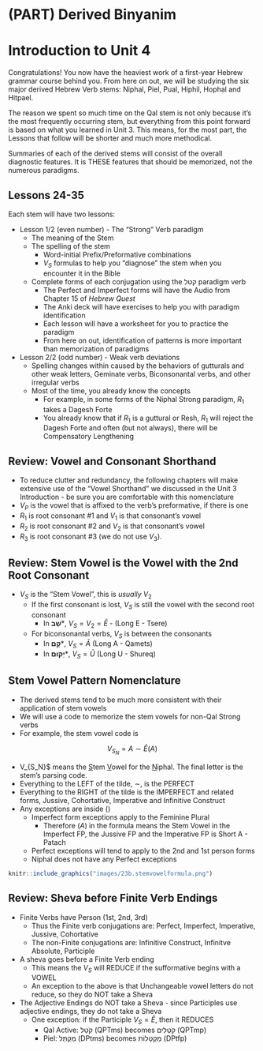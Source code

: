 # (PART) Derived Binyanim {-}

# Introduction to Unit 4 {-}

Congratulations!  You now have the heaviest work of a first-year Hebrew grammar course behind you.  From here on out, we will be studying the six major derived Hebrew Verb stems: Niphal, Piel, Pual, Hiphil, Hophal and Hitpael.

The reason we spent so much time on the Qal stem is not only because it's the most frequently occurring stem, but everything from this point forward is based on what you learned in Unit 3.  This means, for the most part, the Lessons that follow will be shorter and much more methodical.

Summaries of each of the derived stems will consist of the overall diagnostic features.  It is THESE features that should be memorized, not the numerous paradigms.

## Lessons 24-35 {-}

Each stem will have two lessons:

* Lesson 1/2 (even number) - The "Strong" Verb paradigm
    * The meaning of the Stem
    * The spelling of the stem
        * Word-initial Prefix/Preformative combinations
        * $V_S$ formulas to help you "diagnose" the stem when you encounter it in the Bible
    * Complete forms of each conjugation using the קטל paradigm verb
        * The Perfect and Imperfect forms will have the Audio from Chapter 15 of _Hebrew Quest_
        * The Anki deck will have exercises to help you with paradigm identification
        * Each lesson will have a worksheet for you to practice the paradigm
        * From here on out, identification of patterns is more important than memorization of paradigms
* Lesson 2/2 (odd number) - Weak verb deviations
    * Spelling changes within caused by the behaviors of gutturals and other weak letters, Geminate verbs, Biconsonantal verbs, and other irregular verbs
    * Most of the time, you already know the concepts
        * For example, in some forms of the Niphal Strong paradigm, $R_1$ takes a Dagesh Forte
        * You already know that if $R_1$ is a guttural or Resh, $R_1$ will reject the Dagesh Forte and often (but not always), there will be Compensatory Lengthening

## Review: Vowel and Consonant Shorthand

* To reduce clutter and redundancy, the following chapters will make extensive use of the "Vowel Shorthand" we discussed in the Unit 3 Introduction - be sure you are comfortable with this nomenclature
* $V_P$ is the vowel that is affixed to the verb's preformative, if there is one
* $R_1$ is root consonant #1 and $V_1$ is that consonant's vowel
* $R_2$ is root consonant #2 and $V_2$ is that consonant's vowel
* $R_3$ is root consonant #3 (we do not use $V_3$).

## Review: Stem Vowel is the Vowel with the 2nd Root Consonant

* $V_S$ is the "Stem Vowel", this is _usually_ $V_2$ 
    * If the first consonant is lost, $V_S$ is still the vowel with the second root consonant
        * In **שֵׁב***, $V_S = V_2 = \bar E$ - (Long E - Tsere)
    * For biconsonantal verbs, $V_S$ is between the consonants
        * In **קָם***, $V_S = \bar A$ (Long A - Qamets)
        * In **יַקוּם***, $V_S = \bar U$ (Long U - Shureq)

## Stem Vowel Pattern Nomenclature

* The derived stems tend to be much more consistent with their application of stem vowels
* We will use a code to memorize the stem vowels for non-Qal Strong verbs
* For example, the stem vowel code is 

$$V_{S_N} = A \sim \bar E (A)$$

* V_{S_N}$ means the <u>S</u>tem <u>V</u>owel for the <u>N</u>iphal. The final letter is the stem's parsing code.
* Everything to the LEFT of the tilde, $\sim$, is the PERFECT
* Everything to the RIGHT of the tilde is the IMPERFECT and related forms, Jussive, Cohortative, Imperative and Infinitive Construct
* Any exceptions are inside ()
    * Imperfect form exceptions apply to the Feminine Plural
        * Therefore $(A)$ in the formula means the Stem Vowel in the Imperfect FP, the Jussive FP and the Imperative FP is Short A - Patach
    * Perfect exceptions will tend to apply to the 2nd and 1st person forms
    * Niphal does not have any Perfect exceptions
    
```r

knitr::include_graphics("images/23b.stemvowelformula.png")
``` 

## Review: Sheva before Finite Verb Endings

* Finite Verbs have Person (1st, 2nd, 3rd)
    * Thus the Finite verb conjugations are: Perfect, Imperfect, Imperative, Jussive, Cohortative
    * The non-Finite conjugations are: Infinitive Construct, Infinitve Absolute, Participle
* A sheva goes before a Finite Verb ending
    * This means the $V_S$ will REDUCE if the sufformative begins with a VOWEL
    * An exception to the above is that Unchangeable vowel letters do not reduce, so they do NOT take a Sheva
* The Adjective Endings do NOT take a Sheva - since Participles use adjective endings, they do not take a Sheva
    * One exception: if the Participle $V_S = \bar E$, then it REDUCES
        * Qal Active: <span class="he">קֹטֵל</span> (QPTms) becomes <span class="he">קֹטְלִים</span> (QPTmp)
        * Piel: <span class="he">מְקַתֵּל</span> (DPtms) becomes <span class="he">מְקַטְּלוֹת</span> (DPtfp)
        
